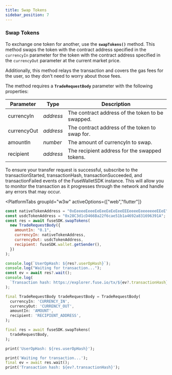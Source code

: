 ```yaml
---
title: Swap Tokens
sidebar_position: 7
---
```



### Swap Tokens

To exchange one token for another, use the **`swapTokens()`** method. This method swaps the token with the contract address specified in the `currencyIn` parameter for the token with the contract address specified in the `currencyOut` parameter at the current market price.&#x20;

Additionally, this method relays the transaction and covers the gas fees for the user, so they don't need to worry about those fees.

The method requires a **`TradeRequestBody`** parameter with the following properties:

| Parameter   | Type      | Description                                      |
| ----------- | --------- | ------------------------------------------------ |
| currencyIn  | _address_ | The contract address of the token to be swapped. |
| currencyOut | _address_ | The contract address of the token to swap for.   |
| amountIn    | _number_  | The amount of currencyIn to swap.                |
| recipient   | _address_ | The recipient address for the swapped tokens.    |

To ensure your transfer request is successful, subscribe to the transactionStarted, transactionHash, transactionSucceeded, and transactionFailed events of the FuseWalletSDK instance. This will allow you to monitor the transaction as it progresses through the network and handle any errors that may occur.

<PlatformTabs
	groupId="w3w"
	activeOptions={["web","flutter"]}
>
<PlatformTabItem value="web">

```javascript
const nativeTokenAddress = "0xEeeeeEeeeEeEeeEeEeEeeEEEeeeeEeeeeeeeEEeE";
const usdcTokenAddress = "0x28C3d1cD466Ba22f6cae51b1a4692a831696391A";
const res = await fuseSDK.swapTokens(
  new TradeRequestBody({
    amountIn: "0.1",
    currencyIn: nativeTokenAddress,
    currencyOut: usdcTokenAddress,
    recipient: fuseSDK.wallet.getSender(),
  })
);

console.log(`UserOpHash: ${res?.userOpHash}`);
console.log("Waiting for transaction...");
const ev = await res?.wait();
console.log(
  `Transaction hash: https://explorer.fuse.io/tx/${ev?.transactionHash}`
);
```

</PlatformTabItem>

<PlatformTabItem value="flutter">

```dart
final TradeRequestBody tradeRequestBody = TradeRequestBody(
  currencyIn: 'CURRENCY_IN',
  currencyOut: 'CURRENCY_OUT',
  amountIn: 'AMOUNT',
  recipient: 'RECIPIENT_ADDRESS',
);

final res = await fuseSDK.swapTokens(
  tradeRequestBody,
);

print('UserOpHash: ${res.userOpHash}');

print('Waiting for transaction...');
final ev = await res.wait();
print('Transaction hash: ${ev?.transactionHash}');
```

</PlatformTabItem>
</PlatformTabs>
